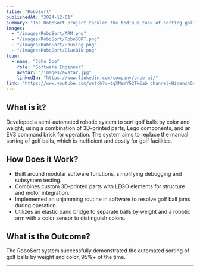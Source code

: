 ```yaml
---
title: "RoboSort"
publishedAt: "2024-12-01"
summary: "The RoboSort project tackled the tedious task of sorting golf balls by color and weight through the design and implementation of an automated robotic system."
images:
  - "/images/RoboSort/ARM.png" 
  - "/images/RoboSort/RoboSORT.png"
  - "/images/RoboSort/Housing.png"
  - "/images/RoboSort/BlueBIN.png"
team:
  - name: "John Doe"
    role: "Software Engineer"
    avatar: "/images/avatar.jpg"
    linkedIn: "https://www.linkedin.com/company/once-ui/"
link: "https://www.youtube.com/watch?v=tgXNzmYG2Tk&ab_channel=HimanshGarg"
---
```


## What is it?

Developed a semi-automated robotic system to sort golf balls by color and weight, using a combination of 3D-printed parts, Lego components, and an EV3 command brick for operation. The system aims to replace the manual sorting of golf balls, which is inefficient and costly for golf facilities.

## How Does it Work?

- Built around modular software functions, simplifying debugging and subsystem testing.
- Combines custom 3D-printed parts with LEGO elements for structure and motor integration.
- Implemented an unjamming routine in software to resolve golf ball jams during operation.
- Utilizes an elastic band bridge to separate balls by weight and a robotic arm with a color sensor to distinguish colors.

## What is the Outcome?

The RoboSort system successfully demonstrated the automated sorting of golf balls by weight and color, 95%+ of the time.

---